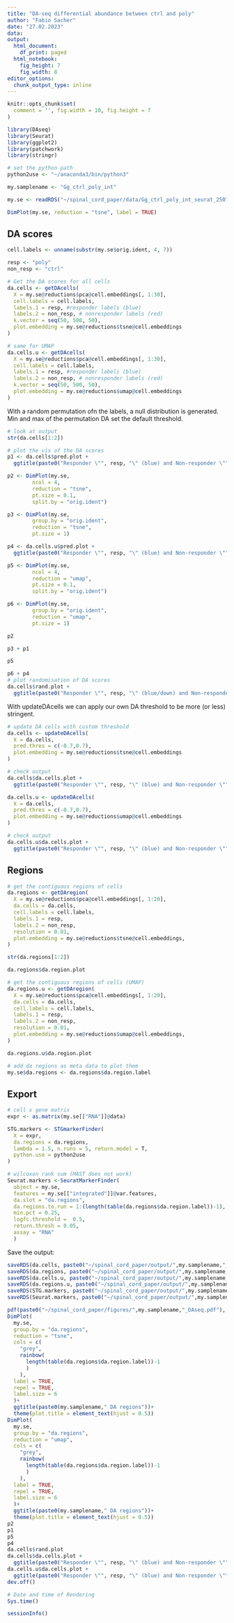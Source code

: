 ```yaml
---
title: "DA-seq differential abundance between ctrl and poly"
author: "Fabio Sacher"
date: "27.02.2023"
data:
output:
  html_document:
    df_print: paged
  html_notebook:
    fig_height: 7
    fig_width: 8
editor_options:
  chunk_output_type: inline
---
```


```r
knitr::opts_chunk$set(
  comment = '', fig.width = 10, fig.height = 7
)
```

```r
library(DAseq)
library(Seurat)
library(ggplot2)
library(patchwork)
library(stringr)
```

```r
# set the python path
python2use <- "~/anaconda3/bin/python3"

my.samplename <- "Gg_ctrl_poly_int"

my.se <- readRDS("~/spinal_cord_paper/data/Gg_ctrl_poly_int_seurat_250723.rds")

DimPlot(my.se, reduction = "tsne", label = TRUE)
```

## DA scores

```r
cell.labels <- unname(substr(my.se$orig.ident, 4, 7))

resp <- "poly"
non_resp <- "ctrl"

# Get the DA scores for all cells
da.cells <- getDAcells(
  X = my.se@reductions$pca@cell.embeddings[, 1:30],
  cell.labels = cell.labels,
  labels.1 = resp, #responder labels (blue)
  labels.2 = non_resp, # nonresponder labels (red)
  k.vector = seq(50, 500, 50),
  plot.embedding = my.se@reductions$tsne@cell.embeddings
)

# same for UMAP
da.cells.u <- getDAcells(
  X = my.se@reductions$pca@cell.embeddings[, 1:30],
  cell.labels = cell.labels,
  labels.1 = resp, #responder labels (blue)
  labels.2 = non_resp, # nonresponder labels (red)
  k.vector = seq(50, 500, 50),
  plot.embedding = my.se@reductions$umap@cell.embeddings
)
```

With a random permutation ofn the labels, a null distribution is generated. Min and max of the permutation DA set the default threshold.

```r
# look at output
str(da.cells[1:2])

# plot the vis of the DA scores
p1 <- da.cells$pred.plot + 
  ggtitle(paste0("Responder \"", resp, "\" (blue) and Non-responder \"", non_resp,"\" (red)"))

p2 <- DimPlot(my.se,
        ncol = 4,
        reduction = "tsne",
        pt.size = 0.1,
        split.by = "orig.ident")

p3 <- DimPlot(my.se, 
        group.by = "orig.ident",
        reduction = "tsne",
        pt.size = 1)

p4 <- da.cells.u$pred.plot + 
  ggtitle(paste0("Responder \"", resp, "\" (blue) and Non-responder \"", non_resp,"\" (red)"))

p5 <- DimPlot(my.se,
        ncol = 4,
        reduction = "umap",
        pt.size = 0.1,
        split.by = "orig.ident")

p6 <- DimPlot(my.se, 
        group.by = "orig.ident",
        reduction = "umap",
        pt.size = 1)

p2 

p3 + p1

p5

p6 + p4
# plot randomisation of DA scores
da.cells$rand.plot + 
  ggtitle(paste0("Responder \"", resp, "\" (blue/down) and Non-responder \"", non_resp,"\" (red/up)"))

```

With updateDAcells we can apply our own DA threshold to be more (or less) stringent.

```r
# update DA cells with custom threshold
da.cells <- updateDAcells(
  X = da.cells,
  pred.thres = c(-0.7,0.7),
  plot.embedding = my.se@reductions$tsne@cell.embeddings
)

# check output
da.cells$da.cells.plot + 
  ggtitle(paste0("Responder \"", resp, "\" (blue) and Non-responder \"", non_resp,"\" (red)"))

da.cells.u <- updateDAcells(
  X = da.cells,
  pred.thres = c(-0.7,0.7),
  plot.embedding = my.se@reductions$umap@cell.embeddings
)

# check output
da.cells.u$da.cells.plot + 
  ggtitle(paste0("Responder \"", resp, "\" (blue) and Non-responder \"", non_resp,"\" (red)"))
```

## Regions

```r
# get the contiguous regions of cells
da.regions <- getDAregion(
  X = my.se@reductions$pca@cell.embeddings[, 1:20],
  da.cells = da.cells,
  cell.labels = cell.labels,
  labels.1 = resp,
  labels.2 = non_resp,
  resolution = 0.01,
  plot.embedding = my.se@reductions$tsne@cell.embeddings,
)

str(da.regions[1:2])

da.regions$da.region.plot

# get the contiguous regions of cells (UMAP)
da.regions.u <- getDAregion(
  X = my.se@reductions$pca@cell.embeddings[, 1:20],
  da.cells = da.cells,
  cell.labels = cell.labels,
  labels.1 = resp,
  labels.2 = non_resp,
  resolution = 0.01,
  plot.embedding = my.se@reductions$umap@cell.embeddings,
)

da.regions.u$da.region.plot

# add da regions as meta data to plot them
my.se$da.regions <- da.regions$da.region.label
```

## Export

```r

# cell x gene matrix
expr <- as.matrix(my.se[["RNA"]]@data)

STG.markers <- STGmarkerFinder(
  X = expr,
  da.regions = da.regions,
  lambda = 1.5, n.runs = 5, return.model = T,
  python.use = python2use
)

# wilcoxon rank sum (MAST does not work)
Seurat.markers <-SeuratMarkerFinder(
  object = my.se,
  features = my.se[["integrated"]]@var.features,
  da.slot = "da.regions",
  da.regions.to.run = 1:(length(table(da.regions$da.region.label))-1),
  min.pct = 0.25,
  logfc.threshold =  0.5,
  return.thresh = 0.05,
  assay = "RNA"
  )
```

Save the output:
 
```r

saveRDS(da.cells, paste0("~/spinal_cord_paper/output/",my.samplename,"_DA_cells.rds"))
saveRDS(da.regions, paste0("~/spinal_cord_paper/output/",my.samplename,"_DA_regions.rds"))
saveRDS(da.cells.u, paste0("~/spinal_cord_paper/output/",my.samplename,"_DA_cells_umap.rds"))
saveRDS(da.regions.u, paste0("~/spinal_cord_paper/output/",my.samplename,"_DA_regions_umap.rds"))
saveRDS(STG.markers, paste0("~/spinal_cord_paper/output/",my.samplename,"_STG_markers.rds"))
saveRDS(Seurat.markers, paste0("~/spinal_cord_paper/output/",my.samplename,"_Seurat_markers.rds"))

```

```r
pdf(paste0("~/spinal_cord_paper/figures/",my.samplename,"_DAseq.pdf"), width = 10, height = 10)
DimPlot(
  my.se,
  group.by = "da.regions",
  reduction = "tsne",
  cols = c(
    "grey",
    rainbow(
      length(table(da.regions$da.region.label))-1
      )
    ),
  label = TRUE,
  repel = TRUE,
  label.size = 6
  )+
  ggtitle(paste0(my.samplename," DA regions"))+
  theme(plot.title = element_text(hjust = 0.5))
DimPlot(
  my.se,
  group.by = "da.regions",
  reduction = "umap",
  cols = c(
    "grey",
    rainbow(
      length(table(da.regions$da.region.label))-1
      )
    ),
  label = TRUE,
  repel = TRUE,
  label.size = 6
  )+
  ggtitle(paste0(my.samplename," DA regions"))+
  theme(plot.title = element_text(hjust = 0.5))
p2
p1
p5
p4
da.cells$rand.plot
da.cells$da.cells.plot + 
  ggtitle(paste0("Responder \"", resp, "\" (blue) and Non-responder \"", non_resp,"\" (red)"))
da.cells.u$da.cells.plot + 
  ggtitle(paste0("Responder \"", resp, "\" (blue) and Non-responder \"", non_resp,"\" (red)"))
dev.off()

```


```r
# Date and time of Rendering
Sys.time()

sessionInfo()
```

